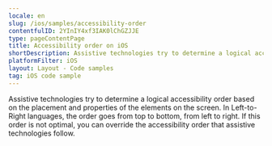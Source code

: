```yaml
---
locale: en
slug: /ios/samples/accessibility-order
contentfulID: 2YInIY4xf3IAK0lChGZJJE
type: pageContentPage
title: Accessibility order on iOS
shortDescription: Assistive technologies try to determine a logical accessibility order based on the placement and properties of the elements on the screen.
platformFilter: iOS
layout: Layout - Code samples
tag: iOS code sample
---
```


Assistive technologies try to determine a logical accessibility order based on the placement and properties of the elements on the screen. In Left-to-Right languages, the order goes from top to bottom, from left to right. If this order is not optimal, you can override the accessibility order that assistive technologies follow.

<CodeSample id="accessibility-order" locale="en" platform="ios"/>